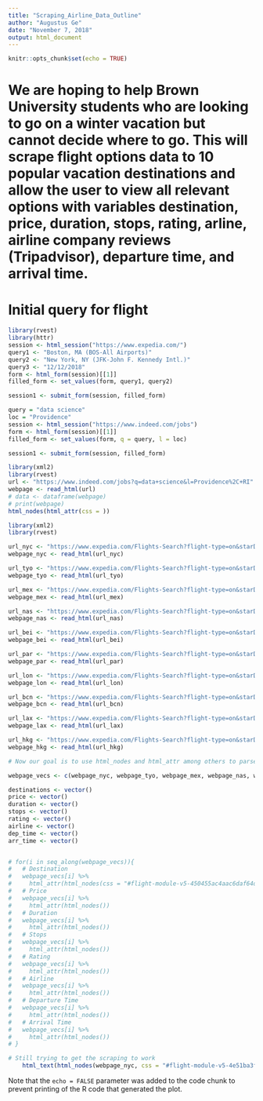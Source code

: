 ```yaml
---
title: "Scraping_Airline_Data_Outline"
author: "Augustus Ge"
date: "November 7, 2018"
output: html_document
---
```


```r
knitr::opts_chunk$set(echo = TRUE)
```

# We are hoping to help Brown University students who are looking to go on a winter vacation but cannot decide where to go. This will scrape flight options data to 10 popular vacation destinations and allow the user to view all relevant options with variables destination, price, duration, stops, rating, arline, airline company reviews (Tripadvisor), departure time, and arrival time.

# Initial query for flight 

```r
library(rvest)
library(httr)
session <- html_session("https://www.expedia.com/")
query1 <- "Boston, MA (BOS-All Airports)"
query2 <- "New York, NY (JFK-John F. Kennedy Intl.)"
query3 <- "12/12/2018"
form <- html_form(session)[[1]]
filled_form <- set_values(form, query1, query2)

session1 <- submit_form(session, filled_form)
```

```r

query = "data science"
loc = "Providence"
session <- html_session("https://www.indeed.com/jobs")
form <- html_form(session)[[1]]
filled_form <- set_values(form, q = query, l = loc)

session1 <- submit_form(session, filled_form)

```


```r
library(xml2)
library(rvest)
url <- "https://www.indeed.com/jobs?q=data+science&l=Providence%2C+RI"
webpage <- read_html(url)
# data <- dataframe(webpage)
# print(webpage)
html_nodes(html_attr(css = ))
```

```r

library(xml2)
library(rvest)

url_nyc <- "https://www.expedia.com/Flights-Search?flight-type=on&starDate=12%2F21%2F2018&mode=search&trip=oneway&leg1=from%3ABoston%2C+MA+%28BOS-Logan+Intl.%29%2Cto%3ANew+York%2C+NY+%28JFK-John+F.+Kennedy+Intl.%29%2Cdeparture%3A12%2F21%2F2018TANYT&passengers=children%3A0%2Cadults%3A1%2Cseniors%3A0%2Cinfantinlap%3AY&fareCalendarPrice=1819"
webpage_nyc <- read_html(url_nyc)

url_tyo <- "https://www.expedia.com/Flights-Search?flight-type=on&starDate=12%2F21%2F2018&mode=search&trip=oneway&leg1=from%3ABoston%2C+MA+%28BOS-Logan+Intl.%29%2Cto%3ATokyo%2C+Japan+%28HND-Haneda%29%2Cdeparture%3A12%2F21%2F2018TANYT&passengers=children%3A0%2Cadults%3A1%2Cseniors%3A0%2Cinfantinlap%3AY"
webpage_tyo <- read_html(url_tyo)

url_mex <- "https://www.expedia.com/Flights-Search?flight-type=on&starDate=12%2F21%2F2018&mode=search&trip=oneway&leg1=from%3ABoston%2C+MA+%28BOS-Logan+Intl.%29%2Cto%3AMexico+City%2C+Distrito+Federal%2C+Mexico+%28MEX-Mexico+City+Intl.%29%2Cdeparture%3A12%2F21%2F2018TANYT&passengers=children%3A0%2Cadults%3A1%2Cseniors%3A0%2Cinfantinlap%3AY"
webpage_mex <- read_html(url_mex)

url_nas <- "https://www.expedia.com/Flights-Search?flight-type=on&starDate=12%2F21%2F2018&mode=search&trip=oneway&leg1=from%3ABoston%2C+MA+%28BOS-Logan+Intl.%29%2Cto%3ANassau%2C+Bahamas+%28NAS-Nassau+Intl.%29%2Cdeparture%3A12%2F21%2F2018TANYT&passengers=children%3A0%2Cadults%3A1%2Cseniors%3A0%2Cinfantinlap%3AY"
webpage_nas <- read_html(url_nas)

url_bei <- "https://www.expedia.com/Flights-Search?flight-type=on&starDate=12%2F21%2F2018&mode=search&trip=oneway&leg1=from%3ABoston%2C+MA+%28BOS-Logan+Intl.%29%2Cto%3ABeijing%2C+China+%28PEK-Capital+Intl.%29%2Cdeparture%3A12%2F21%2F2018TANYT&passengers=children%3A0%2Cadults%3A1%2Cseniors%3A0%2Cinfantinlap%3AY"
webpage_bei <- read_html(url_bei)

url_par <- "https://www.expedia.com/Flights-Search?flight-type=on&starDate=12%2F21%2F2018&mode=search&trip=oneway&leg1=from%3ABoston%2C+MA+%28BOS-Logan+Intl.%29%2Cto%3AParis%2C+France+%28CDG-Roissy-Charles+de+Gaulle%29%2Cdeparture%3A12%2F21%2F2018TANYT&passengers=children%3A0%2Cadults%3A1%2Cseniors%3A0%2Cinfantinlap%3AY"
webpage_par <- read_html(url_par)

url_lon <- "https://www.expedia.com/Flights-Search?flight-type=on&starDate=12%2F21%2F2018&mode=search&trip=oneway&leg1=from%3ABoston%2C+MA+%28BOS-Logan+Intl.%29%2Cto%3ALondon%2C+England%2C+UK+%28LHR-Heathrow%29%2Cdeparture%3A12%2F21%2F2018TANYT&passengers=children%3A0%2Cadults%3A1%2Cseniors%3A0%2Cinfantinlap%3AY"
webpage_lon <- read_html(url_lon)

url_bcn <- "https://www.expedia.com/Flights-Search?flight-type=on&starDate=12%2F21%2F2018&mode=search&trip=oneway&leg1=from%3ABoston%2C+MA+%28BOS-Logan+Intl.%29%2Cto%3ABarcelona%2C+Spain+%28BCN-Barcelona+Intl.%29%2Cdeparture%3A12%2F21%2F2018TANYT&passengers=children%3A0%2Cadults%3A1%2Cseniors%3A0%2Cinfantinlap%3AY"
webpage_bcn <- read_html(url_bcn)

url_lax <- "https://www.expedia.com/Flights-Search?flight-type=on&starDate=12%2F21%2F2018&mode=search&trip=oneway&leg1=from%3ABoston%2C+MA+%28BOS-Logan+Intl.%29%2Cto%3ALos+Angeles%2C+CA+%28LAX-Los+Angeles+Intl.%29%2Cdeparture%3A12%2F21%2F2018TANYT&passengers=children%3A0%2Cadults%3A1%2Cseniors%3A0%2Cinfantinlap%3AY"
webpage_lax <- read_html(url_lax)

url_hkg <- "https://www.expedia.com/Flights-Search?flight-type=on&starDate=12%2F21%2F2018&mode=search&trip=oneway&leg1=from%3ABoston%2C+MA+%28BOS-Logan+Intl.%29%2Cto%3AHong+Kong%2C+Hong+Kong+SAR+%28HKG-Hong+Kong+Intl.%29%2Cdeparture%3A12%2F21%2F2018TANYT&passengers=children%3A0%2Cadults%3A1%2Cseniors%3A0%2Cinfantinlap%3AY"
webpage_hkg <- read_html(url_hkg)

```

```r
# Now our goal is to use html_nodes and html_attr among others to parse the desired information: Destination, Price, Duration, Stops, Rating, Airline, Departure Time, Arrival Time

webpage_vecs <- c(webpage_nyc, webpage_tyo, webpage_mex, webpage_nas, webpage_bei, webpage_par, webpage_lon, webpage_bcn, webpage_lax, webpage_hkg)

destinations <- vector()
price <- vector()
duration <- vector()
stops <- vector()
rating <- vector()
airline <- vector()
dep_time <- vector()
arr_time <- vector()


# for(i in seq_along(webpage_vecs)){
#   # Destination
#   webpage_vecs[i] %>%
#     html_attr(html_nodes(css = "#flight-module-v5-450455ac4aac6daf64d618b4db0fdc1e-0-1\7e 2\2e S\7e AQoCCAESBwjUBBABGAEgASAHIAkgDSAMKAJYAQ\7e AQpDCiAI1JYBEgI4MhjBkwEgyJwBKNzPnwEwh9SfAThZQABYAQofCNSWARICNzAYyJwBIMcyKOTYnwEwvN2fAThZQAFYARIKCAEQARgBKgJUSxgBIgQIARABKAIoAygEMAI > div.grid-container.standard-padding > div.uitk-grid.all-grid-fallback-alt > div.uitk-col.all-col-fill.custom-short-r-margin > div > div > div > div.uitk-col.tablet-col-1-3.desktop-col-1-3.custom-col-r-margin.min-width-large-screens-only > div.secondary-content.route-happy-superlative.display-larger-screens-only > a"))
#   # Price
#   webpage_vecs[i] %>%
#     html_attr(html_nodes())
#   # Duration
#   webpage_vecs[i] %>%
#     html_attr(html_nodes())
#   # Stops
#   webpage_vecs[i] %>%
#     html_attr(html_nodes())
#   # Rating
#   webpage_vecs[i] %>%
#     html_attr(html_nodes())
#   # Airline
#   webpage_vecs[i] %>%
#     html_attr(html_nodes())
#   # Departure Time
#   webpage_vecs[i] %>%
#     html_attr(html_nodes())
#   # Arrival Time
#   webpage_vecs[i] %>%
#     html_attr(html_nodes())
# }

# Still trying to get the scraping to work
    html_text(html_nodes(webpage_nyc, css = "#flight-module-v5-4e51ba3f4dd33d3edd4584bb4c029f6b-6-1\~2\.S\~AQoCCAESBwjUBBABGAEgASAHIAkgDSAMKAJYAQ\~AQpnCiIIxZYBEgQ2MDMzGMGTASDEjQEosMifATCLyZ8BOE1AAFgBCiAIxZYBEgMyMjQYxI0BIOMNKJbKnwEwhNCfAThNQAFYAQofCMWWARIDMzg2GOMNIMcyKI7VnwEwqNifAThNQAFYARIKCAEQARgBKgJFSxgBIgQIARABKAIoAygEMAI .standard-padding , #flight-module-v5-4e51ba3f4dd33d3edd4584bb4c029f6b-5-1\~2\.S\~AQoCCAESBwjUBBABGAEgASAHIAkgDSAMKAJYAQ\~AQpnCiIIxZYBEgQ2MDMzGMGTASDEjQEosMifATCLyZ8BOE1AAFgBCiAIxZYBEgMyMjQYxI0BIOMNKJbKnwEwhNCfAThNQAFYAQofCMWWARIDMzgwGOMNIMcyKOPQnwEwkdSfAThNQAFYARIKCAEQARgBKgJFSxgBIgQIARABKAIoAygEMAI .standard-padding , #flight-module-v5-4e51ba3f4dd33d3edd4584bb4c029f6b-4-1\~2\.S\~AQoCCAESBwjUBBABGAEgASAHIAkgDSAMKAJYAQ\~AQppCiII1YIBEgQyMDc3GMGTASDEjQEosMifATCHyZ8BOFVAAFgBCiAI1YIBEgI3ORjEjQEgrZwBKJvKnwEw6NCfAThVQAFYAQohCNWCARIENzk4ORitnAEgxzIotdKfATDw1J8BOFVAAVgBEgoIARABGAEqAlVBGAEiBAgBEAEoAigDKAQwAg .standard-padding , #flight-module-v5-4e51ba3f4dd33d3edd4584bb4c029f6b-2-1\~2\.S\~AQoCCAESBwjUBBABGAEgASAHIAkgDSAMKAJYAQ\~AQppCiII1YIBEgQyMTY1GMGTASDEjQEo7sifATDGyZ8BOFVAAFgBCiAI1YIBEgI3ORjEjQEgrZwBKJvKnwEw6NCfAThVQAFYAQohCNWCARIENzk4ORitnAEgxzIotdKfATDw1J8BOFVAAVgBEgoIARABGAEqAlVBGAEiBAgBEAEoAigDKAQwAg .standard-padding , #flight-module-v5-4e51ba3f4dd33d3edd4584bb4c029f6b-0-1\~2\.S\~AQoCCAESBwjUBBABGAEgASAHIAkgDSAMKAJYAQ\~AQpDCiAI1JYBEgI4MhjBkwEgyJwBKNzPnwEwh9SfAThZQABYAQofCNSWARICNzAYyJwBIMcyKOTYnwEwvN2fAThZQAFYARIKCAEQARgBKgJUSxgBIgQIARABKAIoAygEMAI .standard-padding"))


```




Note that the `echo = FALSE` parameter was added to the code chunk to prevent printing of the R code that generated the plot.
